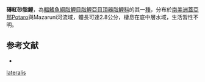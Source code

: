 {{Speciesbox
| status = NE
| genus = Ammocryptocharax
| species = lateralis
| authority = [[Eigenmann|Eigenmann]], 1909
| synonyms = *''Characidium laterale''<br /><small>Eigenmann, 1909</small>
}}
'''磚紅砂脂鯉'''，為[[輻鰭魚綱|輻鰭魚綱]][[脂鯉目|脂鯉目]][[脂鯉亞目|脂鯉亞目]][[頂器脂鯉科|頂器脂鯉科]]的其一[[種|種]]，分布於[[南美洲|南美洲]][[蓋亞那|蓋亞那]]Potaro與Mazaruni河流域，體長可達2.8公分，棲息在底中層水域，生活習性不明。

==参考文献==
{{refbegin}}
*{{FishBase_species|genus=Ammocryptocharax|species=lateralis|year=2013|month=9}}
{{refend}}
{{Taxonbar|from=Q5520352}}

[[Category:砂脂鯉屬|lateralis]]